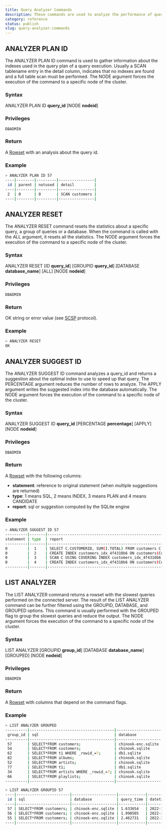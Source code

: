 ```yaml
---
title: Query Analyzer Commands
description: These commands are used to analyze the performance of queries executed on the server.
category: reference
status: publish
slug: query-analyzer-commands
---
```

## ANALYZER PLAN ID

The ANALYZER PLAN ID command is used to gather information about the indexes used in the query plan of a query execution. Usually a SCAN tablename entry in the detail column, indicates that no indexes are found and a full table scan must be performed. The NODE argument forces the execution of the command to a specific node of the cluster.

### Syntax

ANALYZER PLAN ID **query_id** [NODE **nodeid**]

### Privileges

```
DBADMIN
```

### Return

A <a href="https://github.com/sqlitecloud/sdk/blob/master/PROTOCOL.md" target="_blank">Rowset</a> with an analysis about the query id.

### Example

```bash
> ANALYZER PLAN ID 57
----|--------|---------|----------------|
 id | parent | notused | detail         |
----|--------|---------|----------------|
 2  | 0      | 0       | SCAN customers |
----|--------|---------|----------------|
```

## ANALYZER RESET

The ANALYZER RESET command resets the statistics about a specific query, a group of queries or a database. When the command is called with the ALL argument, it resets all the statistics.
The NODE argument forces the execution of the command to a specific node of the cluster.

### Syntax

ANALYZER RESET [ID **query_id**] [GROUPID **query_id**] [DATABASE **database_name**] [ALL] [NODE **nodeid**]

### Privileges

```
DBADMIN
```

### Return

OK string or error value (see <a href="https://github.com/sqlitecloud/sdk/blob/master/PROTOCOL.md" target="_blank">SCSP</a> protocol).

### Example

```bash
> ANALYZER RESET
OK
```

## ANALYZER SUGGEST ID

The ANALYZER SUGGEST ID command analyzes a query_id and returns a suggestion about the optimal index to use to speed up that query.
The PERCENTAGE argument reduces the number of rows to analyze.
The APPLY argument writes the suggested index into the database automatically.
The NODE argument forces the execution of the command to a specific node of the cluster.

### Syntax

ANALYZER SUGGEST ID **query_id** [PERCENTAGE **percentage**] [APPLY] [NODE **nodeid**]

### Privileges

```
DBADMIN
```

### Return

A <a href="https://github.com/sqlitecloud/sdk/blob/master/PROTOCOL.md" target="_blank">Rowset</a> with the following columns:
* **statement**: reference to original statement (when multiple suggestions are returned)
* **type**: 1 means SQL, 2 means INDEX, 3 means PLAN and 4 means CANDIDATE
* **report**: sql or suggestion computed by the SQLite engine

### Example

```bash
> ANALYZER SUGGEST ID 57
----------|-------|----------------------------------------------------------------------------------------------------------------------------------------------|
statement | type  | report                                                                                                                                       |
----------|-------|----------------------------------------------------------------------------------------------------------------------------------------------|
0         |  1    | SELECT C.CUSTOMERID, SUM(I.TOTAL) FROM customers C JOIN invoices I ON C.CUSTOMERID = I.CUSTOMERID GROUP BY 1 ORDER BY 2 DESC;                |
0         |  2    | CREATE INDEX customers_idx_4f4310b6 ON customers(CustomerId DESC);                                                                           |
0         |  3    | SCAN C USING COVERING INDEX customers_idx_4f4310b6 SEARCH I USING INDEX IFK_InvoiceCustomerId (CustomerId=?) USE TEMP B-TREE FOR ORDER BY    |
0         |  4    | CREATE INDEX customers_idx_4f4310b6 ON customers(CustomerId DESC); -- stat1: 59 1                                                            |
----------|-------|----------------------------------------------------------------------------------------------------------------------------------------------|
```

## LIST ANALYZER

The LIST ANALYZER command returns a rowset with the slowest queries performed on the connected server.
The result of the LIST ANALYZER command can be further filtered using the GROUPID, DATABASE, and GROUPED options.
This command is usually performed with the GROUPED flag to group the slowest queries and reduce the output. The NODE argument forces the execution of the command to a specific node of the cluster.

### Syntax

LIST ANALYZER [GROUPID **group_id**] [DATABASE **database_name**] [GROUPED] [NODE **nodeid**]

### Privileges

```
DBADMIN
```

### Return

A <a href="https://github.com/sqlitecloud/sdk/blob/master/PROTOCOL.md" target="_blank">Rowset</a> with columns that depend on the command flags.

### Example

```bash
> LIST ANALYZER GROUPED
----------|--------------------------------------|--------------------|-------------------|-----------------|-------------------|
 group_id | sql                                  | database           | AVG(query_time)   | MAX(query_time) | COUNT(query_time) |
----------|--------------------------------------|--------------------|-------------------|-----------------|-------------------|
 57       | SELECT*FROM customers;               | chinook-enc.sqlite | 2.02896333333333  | 2.462731        | 3                 |
 54       | SELECT*FROM customers;               | chinook.sqlite     | 1.907214          | 1.907214        | 1                 |
 62       | SELECT*FROM t1 WHERE _rowid_=?;      | db1.sqlite         | 1.238739          | 1.238739        | 1                 |
 82       | SELECT*FROM albums;                  | chinook.sqlite     | 0.924273967741935 | 2.081847        | 31                |
 52       | SELECT*FROM artists;                 | chinook.sqlite     | 0.820239          | 0.944221        | 2                 |
 77       | SELECT*FROM t1;                      | db1.sqlite         | 0.6965005         | 0.706278        | 2                 |
 34       | SELECT*FROM artists WHERE _rowid_=?; | chinook.sqlite     | 0.659359          | 0.659359        | 1                 |
 66       | SELECT*FROM playlists;               | chinook.sqlite     | 0.634047666666667 | 0.720039        | 3                 |
----------|--------------------------------------|--------------------|-------------------|-----------------|-------------------|

> LIST ANALYZER GROUPID 57
----|------------------------|--------------------|------------|---------------------|
 id | sql                    | database           | query_time | datetime            |
----|------------------------|--------------------|------------|---------------------|
 57 | SELECT*FROM customers; | chinook-enc.sqlite | 1.633654   | 2022-12-27 20:42:04 |
 56 | SELECT*FROM customers; | chinook-enc.sqlite | 1.990505   | 2022-12-27 20:42:03 |
 55 | SELECT*FROM customers; | chinook-enc.sqlite | 2.462731   | 2022-12-27 20:41:43 |
----|------------------------|--------------------|------------|---------------------|
 
```
